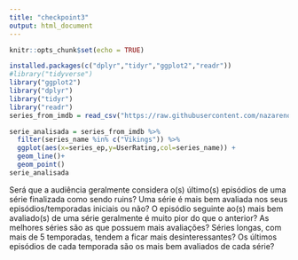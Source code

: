 ```yaml
---
title: "checkpoint3"
output: html_document
---
```


```r
knitr::opts_chunk$set(echo = TRUE)
```

```r
installed.packages(c("dplyr","tidyr","ggplot2","readr"))
#library("tidyverse")
library("ggplot2")
library("dplyr")
library("tidyr")
library("readr")
series_from_imdb = read_csv("https://raw.githubusercontent.com/nazareno/imdb-series/master/data/series_from_imdb.csv")
```

```r
serie_analisada = series_from_imdb %>%
  filter(series_name %in% c("Vikings")) %>%
  ggplot(aes(x=series_ep,y=UserRating,col=series_name)) +
  geom_line()+
  geom_point()
serie_analisada
```

Será que a audiência geralmente considera o(s) último(s) episódios de uma série finalizada como sendo ruins?
Uma série é mais bem avaliada nos seus episódios/temporadas iniciais ou não?
O episódio seguinte ao(s) mais bem avaliado(s) de uma série geralmente é muito pior do que o anterior?
As melhores séries são as que possuem mais avaliações?
Séries longas, com mais de 5 temporadas, tendem a ficar mais desinteressantes?
Os últimos episódios de cada temporada são os mais bem avaliados de cada série?
